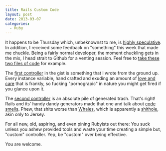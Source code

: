 ```yaml
---
title: Rails Custom Code
layout: post
date: 2013-03-07
categories:
  - Ruby
---
```



It happens to be Thursday which, unbeknownst to me, is [highly speculative][1]. In addition, I received some feedback on "something" this week that made me chuckle. Being a fairly normal developer, the moment chuckling gets in the mix, I head strait to Github for a venting session. Feel free to [take these two files of code][2] for example.

The [first controller][3] in the gist is something that I wrote from the ground up. Every instance variable, hand crafted and exuding an amount of [love and care][4] that is frankly, so fucking "pornograpic" in nature you might get fired if you glance upon it.

The [second controller][5] is an absolute pile of generated trash. That's right! Rails and its' handy dandy generators made that one and talk about [code smells][1]. Phew, that shits worse than [Whales][6], which is apparently a [shithole][7], akin only to Jersey.

For all new, old, aspiring, and even pining Rubyists out there: You suck unless you ashew provided tools and waste your time creating a simple but, "custom" controller. Yep, be "custom" over being effective.

You are welcome.

[1]: http://youtu.be/-JFfN5pKzFU
[2]: https://gist.github.com/braidn/5114104
[3]: https://gist.github.com/braidn/5114104#file-completely_fucking_custom_controller-rb
[4]: https://gimmebar.com/view/503258b5aac422d76f000036/big
[5]: https://gist.github.com/braidn/5114104#file-not_fucking_customs_controller-rb
[6]: http://cloudbacon.com
[7]: http://www.urbandictionary.com/define.php?term=shithole
